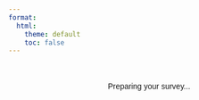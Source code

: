 ```yaml
---
format: 
  html:
    theme: default
    toc: false
---
```


```{=html}
<div style="text-align: center; padding: 20px; font-family: Arial;">
    <p id="message">Preparing your survey...</p>
    
    <script>
        // Comprehensive in-app browser detection
        const userAgent = navigator.userAgent || navigator.vendor || window.opera;
        
        const isInAppBrowser = 
            /FBAN|FBAV/.test(userAgent) ||  // Facebook
            /Instagram/.test(userAgent) ||   // Instagram
            /Twitter/.test(userAgent) ||     // Twitter
            /LinkedInApp/.test(userAgent) || // LinkedIn
            /KAKAOTALK/.test(userAgent) ||   // KakaoTalk
            /Slack/.test(userAgent) ||       // Slack
            /SlackClient/.test(userAgent) || // Slack desktop
            /Airship/.test(userAgent) ||     // Airship (some email apps)
            /ProtonMail/.test(userAgent) ||  // ProtonMail
            /Outlook/.test(userAgent) ||     // Outlook app
            /Gmail/.test(userAgent) ||       // Gmail app
            /YahooMail/.test(userAgent) ||   // Yahoo Mail
            /Spark/.test(userAgent) ||       // Spark email
            /MailApp/.test(userAgent) ||     // Generic mail app
            /Edison/.test(userAgent) ||      // Edison Mail
            /Newton/.test(userAgent) ||      // Newton Mail
            /wv/.test(userAgent) ||          // Generic WebView
            /Version\/[\d.]+.*Safari/.test(userAgent) === false && /Safari/.test(userAgent) || // Chrome on iOS in app
            (navigator.standalone !== undefined); // iOS WebView
        
        // Show instructions to all users with specific app guidance
        let instructions = `<p><strong>For the best survey experience, please open this in your browser app:</strong></p>`;
        
        // Add specific instructions based on detected app
        if (/Slack/.test(userAgent)) {
            instructions += `
                <div style="background: #e8f5e8; padding: 15px; margin: 20px 0; border-radius: 5px;">
                    <strong>🟢 From Slack:</strong><br>
                    1. Tap the link<br>
                    2. Choose "Open in Browser" when prompted<br>
                    3. Or tap the ⋯ menu and select "Open in default browser"
                </div>`;
        } else if (/Outlook|Gmail|YahooMail|Spark|Edison|Newton|MailApp/.test(userAgent)) {
            instructions += `
                <div style="background: #e8f0ff; padding: 15px; margin: 20px 0; border-radius: 5px;">
                    <strong>📧 From Email App:</strong><br>
                    1. Tap the ⋯ or Share button<br>
                    2. Select "Open in Browser" or "Open in Safari/Chrome"<br>
                    3. Or copy the link and paste it in your browser app
                </div>`;
        } else if (/FBAN|FBAV|Instagram|Twitter|LinkedIn/.test(userAgent)) {
            instructions += `
                <div style="background: #fff3e0; padding: 15px; margin: 20px 0; border-radius: 5px;">
                    <strong>📱 From Social Media App:</strong><br>
                    1. Tap the ⋯ or Share button<br>
                    2. Select "Open in Browser"<br>
                    3. Choose your preferred browser (Safari, Chrome, etc.)
                </div>`;
        } else {
            instructions += `
                <div style="background: #f5f5f5; padding: 15px; margin: 20px 0; border-radius: 5px;">
                    <strong>📱 On Mobile:</strong><br>
                    1. Tap the ⋯ or Share button<br>
                    2. Select "Open in Browser" or "Open in Safari/Chrome"<br><br>
                    <strong>💻 On Desktop:</strong><br>
                    Copy this link and paste it in a new browser tab
                </div>`;
        }
        
        instructions += `
            <a href="https://cornell.ca1.qualtrics.com/jfe/form/SV_5cqnAHFvK4k5jUi" style="background: #007cba; color: white; padding: 15px 25px; text-decoration: none; border-radius: 5px; margin: 10px;">Open Survey</a><br><br>
            <small style="color: #666;">Survey Link: https://cornell.ca1.qualtrics.com/jfe/form/SV_5cqnAHFvK4k5jUi</small>`;
        
        document.getElementById('message').innerHTML = instructions;
    </script>
</div>
```
